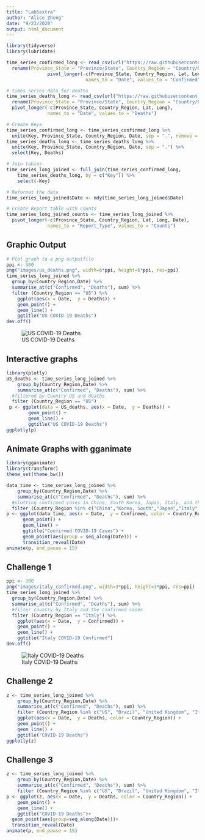 ```yaml
---
title: "Lab5extra"
author: "Alice Zheng"
date: "9/23/2020"
output: html_document
---
```


```r
library(tidyverse)
library(lubridate)
```


```r
time_series_confirmed_long <- read_csv(url("https://raw.githubusercontent.com/CSSEGISandData/COVID-19/master/csse_covid_19_data/csse_covid_19_time_series/time_series_covid19_confirmed_global.csv")) %>%
  rename(Province_State = "Province/State", Country_Region = "Country/Region")  %>% 
               pivot_longer(-c(Province_State, Country_Region, Lat, Long),
                             names_to = "Date", values_to = "Confirmed")
```


```r
# times series data for deaths
time_series_deaths_long <- read_csv(url("https://raw.githubusercontent.com/CSSEGISandData/COVID-19/master/csse_covid_19_data/csse_covid_19_time_series/time_series_covid19_deaths_global.csv")) %>%
  rename(Province_State = "Province/State", Country_Region = "Country/Region")  %>% 
  pivot_longer(-c(Province_State, Country_Region, Lat, Long),
               names_to = "Date", values_to = "Deaths")
```


```r
# Create Keys 
time_series_confirmed_long <- time_series_confirmed_long %>% 
  unite(Key, Province_State, Country_Region, Date, sep = ".", remove = FALSE)
time_series_deaths_long <- time_series_deaths_long %>% 
  unite(Key, Province_State, Country_Region, Date, sep = ".") %>% 
  select(Key, Deaths)
```


```r
# Join tables
time_series_long_joined <- full_join(time_series_confirmed_long,
    time_series_deaths_long, by = c("Key")) %>% 
    select(-Key)
```


```r
# Reformat the data
time_series_long_joined$Date <- mdy(time_series_long_joined$Date)
```


```r
# Create Report table with counts
time_series_long_joined_counts <- time_series_long_joined %>% 
  pivot_longer(-c(Province_State, Country_Region, Lat, Long, Date),
               names_to = "Report_Type", values_to = "Counts")
```

## Graphic Output
```r
# Plot graph to a png outputfile
ppi <- 300
png("images/us_deaths.png", width=6*ppi, height=6*ppi, res=ppi)
time_series_long_joined %>% 
  group_by(Country_Region,Date) %>% 
  summarise_at(c("Confirmed", "Deaths"), sum) %>% 
  filter (Country_Region == "US") %>% 
    ggplot(aes(x = Date,  y = Deaths)) + 
    geom_point() +
    geom_line() +
    ggtitle("US COVID-19 Deaths")
dev.off()
```
![US COVID-19 Deaths](images/us_deaths.png) 

## Interactive graphs
```r
library(plotly)
US_deaths <- time_series_long_joined %>% 
    group_by(Country_Region,Date) %>% 
    summarise_at(c("Confirmed", "Deaths"), sum) %>% 
  #filtered by Country US and deaths  
  filter (Country_Region == "US")
 p <- ggplot(data = US_deaths, aes(x = Date,  y = Deaths)) + 
        geom_point() +
        geom_line() +
        ggtitle("US COVID-19 Deaths")
ggplotly(p)
```

## Animate Graphs with gganimate
```r
library(gganimate)
library(transformr)
theme_set(theme_bw())
```
```r
data_time <- time_series_long_joined %>% 
    group_by(Country_Region,Date) %>% 
    summarise_at(c("Confirmed", "Deaths"), sum) %>% 
  #plotting confirmed cases in China, South Korea, Japan, Italy, and the US  
  filter (Country_Region %in% c("China","Korea, South","Japan","Italy","US")) 
p <- ggplot(data_time, aes(x = Date,  y = Confirmed, color = Country_Region)) + 
      geom_point() +
      geom_line() +
      ggtitle("Confirmed COVID-19 Cases") +
      geom_point(aes(group = seq_along(Date))) +
      transition_reveal(Date) 
animate(p, end_pause = 15)
```


## Challenge 1
```r
ppi <- 300
png("images/italy_confirmed.png", width=3*ppi, height=3*ppi, res=ppi)
time_series_long_joined %>% 
  group_by(Country_Region,Date) %>% 
  summarise_at(c("Confirmed", "Deaths"), sum) %>% 
  #filter country by Italy and the confirmed cases
  filter (Country_Region == "Italy") %>% 
    ggplot(aes(x = Date,  y = Confirmed)) + 
    geom_point() +
    geom_line() +
    ggtitle("Italy COVID-19 Confirmed")
dev.off()
```
![Italy COVID-19 Deaths](images/italy_confirmed.png) 

## Challenge 2
```r
z <- time_series_long_joined %>% 
    group_by(Country_Region,Date) %>% 
    summarise_at(c("Confirmed", "Deaths"), sum) %>% 
    filter (Country_Region %in% c("US", "Brazil", "United Kingdom", "Italy", "Mexico", "France", "Spain", "India", "Iran", "Peru")) %>% 
    ggplot(aes(x = Date,  y = Deaths, color = Country_Region)) + 
    geom_point() +
    geom_line() +
    ggtitle("COVID-19 Deaths")
ggplotly(z)
```

## Challenge 3
```r
z <- time_series_long_joined %>% 
    group_by(Country_Region,Date) %>% 
    summarise_at(c("Confirmed", "Deaths"), sum) %>% 
    filter (Country_Region %in% c("US", "Brazil", "United Kingdom", "Italy", "Mexico", "France", "Spain", "India", "Iran", "Peru"))
p <- ggplot(z, aes(x = Date,  y = Deaths, color = Country_Region)) + 
    geom_point() +
    geom_line() +
    ggtitle("COVID-19 Deaths")+
  geom_point(aes(group=seq_along(Date)))+
  transition_reveal(Date)
animate(p, end_pause = 15)
```


